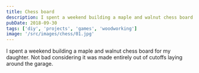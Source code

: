 ```yaml
---
title: Chess board
description: I spent a weekend building a maple and walnut chess board for my daughter.
pubDate: 2018-09-30
tags: ['diy', 'projects', 'games', 'woodworking']
image: '/src/images/chess/01.jpg'
---
```



I spent a weekend building a maple and walnut chess board for my daughter. Not bad considering it was made entirely out of cutoffs laying around the garage.

<Gallery folder="chess" count={9} />
